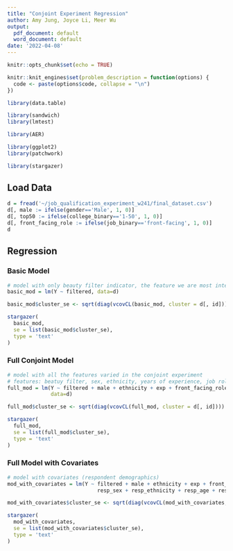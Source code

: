 ```yaml
---
title: "Conjoint Experiment Regression"
author: Amy Jung, Joyce Li, Meer Wu
output:
  pdf_document: default
  word_document: default
date: '2022-04-08'
---
```


```r
knitr::opts_chunk$set(echo = TRUE)

knitr::knit_engines$set(problem_description = function(options) {
  code <- paste(options$code, collapse = "\n")
})
```


```r
library(data.table)

library(sandwich)
library(lmtest)

library(AER) 

library(ggplot2) 
library(patchwork)

library(stargazer)
```

## Load Data

```r
d = fread('~/job_qualification_experiment_w241/final_dataset.csv')
d[, male := ifelse(gender=='Male', 1, 0)]
d[, top50 := ifelse(college_binary=='1-50', 1, 0)]
d[, front_facing_role := ifelse(job_binary=='front-facing', 1, 0)]
d
```

## Regression

### Basic Model

```r
# model with only beauty filter indicator, the feature we are most interested in investigating
basic_mod = lm(Y ~ filtered, data=d)

basic_mod$cluster_se <- sqrt(diag(vcovCL(basic_mod, cluster = d[, id])))

stargazer(
  basic_mod, 
  se = list(basic_mod$cluster_se), 
  type = 'text'
)
```

### Full Conjoint Model

```r
# model with all the features varied in the conjoint experiment
# features: beatuy filter, sex, ethnicity, years of experience, job role, college prestige
full_mod = lm(Y ~ filtered + male + ethnicity + exp + front_facing_role + top50,
              data=d)

full_mod$cluster_se <- sqrt(diag(vcovCL(full_mod, cluster = d[, id])))

stargazer(
  full_mod, 
  se = list(full_mod$cluster_se), 
  type = 'text'
)
```

### Full Model with Covariates

```r
# model with covariates (respondent demographics)
mod_with_covariates = lm(Y ~ filtered + male + ethnicity + exp + front_facing_role + top50 +
                             resp_sex + resp_ethnicity + resp_age + resp_education, data=d)

mod_with_covariates$cluster_se <- sqrt(diag(vcovCL(mod_with_covariates, cluster = d[, id])))

stargazer(
  mod_with_covariates, 
  se = list(mod_with_covariates$cluster_se), 
  type = 'text'
)
```
